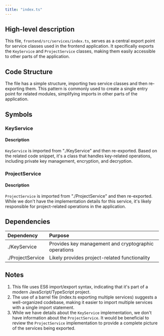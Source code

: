```yaml
---
title: "index.ts"
---
```


## High-level description
This file, `frontend/src/services/index.ts`, serves as a central export point for service classes used in the frontend application. It specifically exports the `KeyService` and `ProjectService` classes, making them easily accessible to other parts of the application.

## Code Structure
The file has a simple structure, importing two service classes and then re-exporting them. This pattern is commonly used to create a single entry point for related modules, simplifying imports in other parts of the application.

## Symbols

### KeyService
#### Description
`KeyService` is imported from "./KeyService" and then re-exported. Based on the related code snippet, it's a class that handles key-related operations, including private key management, encryption, and decryption.

### ProjectService
#### Description
`ProjectService` is imported from "./ProjectService" and then re-exported. While we don't have the implementation details for this service, it's likely responsible for project-related operations in the application.

## Dependencies
| Dependency | Purpose |
|:-----------|:--------|
| ./KeyService | Provides key management and cryptographic operations |
| ./ProjectService | Likely provides project-related functionality |

## Notes
1. This file uses ES6 import/export syntax, indicating that it's part of a modern JavaScript/TypeScript project.
2. The use of a barrel file (index.ts exporting multiple services) suggests a well-organized codebase, making it easier to import multiple services with a single import statement.
3. While we have details about the `KeyService` implementation, we don't have information about the `ProjectService`. It would be beneficial to review the `ProjectService` implementation to provide a complete picture of the services being exported.